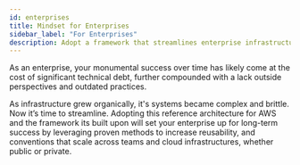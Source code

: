 ```yaml
---
id: enterprises
title: Mindset for Enterprises
sidebar_label: "For Enterprises"
description: Adopt a framework that streamlines enterprise infrastructure
---
```

As an enterprise, your monumental success over time has likely come at the cost of significant technical debt, further compounded with a lack outside perspectives and outdated practices.

As infrastructure grew organically, it's systems became complex and brittle. Now it’s time to streamline. Adopting this reference architecture for AWS and the framework its built upon will set your enterprise up for long-term success by leveraging proven methods to increase reusability, and conventions that scale across teams and cloud infrastructures, whether public or private.
